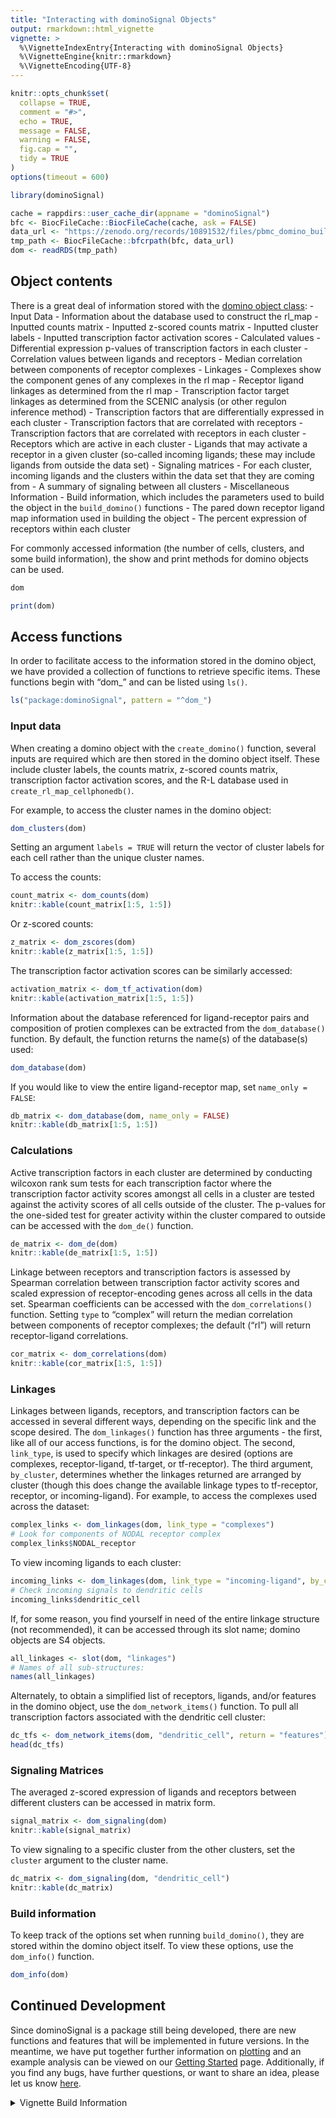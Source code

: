 ```yaml
---
title: "Interacting with dominoSignal Objects"
output: rmarkdown::html_vignette
vignette: >
  %\VignetteIndexEntry{Interacting with dominoSignal Objects}
  %\VignetteEngine{knitr::rmarkdown}
  %\VignetteEncoding{UTF-8}
---
```


```r
knitr::opts_chunk$set(
  collapse = TRUE,
  comment = "#>",
  echo = TRUE,
  message = FALSE,
  warning = FALSE,
  fig.cap = "",
  tidy = TRUE
)
options(timeout = 600)
```

```r
library(dominoSignal)
```

```r
cache = rappdirs::user_cache_dir(appname = "dominoSignal")
bfc <- BiocFileCache::BiocFileCache(cache, ask = FALSE)
data_url <- "https://zenodo.org/records/10891532/files/pbmc_domino_built.rds"
tmp_path <- BiocFileCache::bfcrpath(bfc, data_url)
dom <- readRDS(tmp_path)
```



## Object contents

There is a great deal of information stored with the [domino object class](`domino-class`):
- Input Data
  - Information about the database used to construct the rl\_map
  - Inputted counts matrix
  - Inputted z-scored counts matrix
  - Inputted cluster labels
  - Inputted transcription factor activation scores
- Calculated values
  - Differential expression p-values of transcription factors in each cluster
  - Correlation values between ligands and receptors
  - Median correlation between components of receptor complexes
- Linkages
  - Complexes show the component genes of any complexes in the rl map
  - Receptor ligand linkages as determined from the rl map
  - Transcription factor target linkages as determined from the SCENIC analysis (or other regulon inference method)
  - Transcription factors that are differentially expressed in each cluster
  - Transcription factors that are correlated with receptors
  - Transcription factors that are correlated with receptors in each cluster
  - Receptors which are active in each cluster
  - Ligands that may activate a receptor in a given cluster (so-called incoming ligands; these may include ligands from outside the data set)
- Signaling matrices
  - For each cluster, incoming ligands and the clusters within the data set that they are coming from
  - A summary of signaling between all clusters
- Miscellaneous Information
  - Build information, which includes the parameters used to build the object in the `build_domino()` functions
  - The pared down receptor ligand map information used in building the object
  - The percent expression of receptors within each cluster

For commonly accessed information (the number of cells, clusters, and some build information), the show and print methods for domino objects can be used.

```r
dom
```

```r
print(dom)
```

## Access functions

In order to facilitate access to the information stored in the domino object, we have provided a collection of functions to retrieve specific items. These functions begin with "dom_" and can be listed using `ls()`.

```r
ls("package:dominoSignal", pattern = "^dom_")
```

### Input data

When creating a domino object with the `create_domino()` function, several inputs are required which are then stored in the domino object itself. These include cluster labels, the counts matrix, z-scored counts matrix, transcription factor activation scores, and the R-L database used in `create_rl_map_cellphonedb()`.

For example, to access the cluster names in the domino object:

```r
dom_clusters(dom)
```

Setting an argument `labels = TRUE` will return the vector of cluster labels for each cell rather than the unique cluster names.

To access the counts:

```r
count_matrix <- dom_counts(dom)
knitr::kable(count_matrix[1:5, 1:5])
```

Or z-scored counts:

```r
z_matrix <- dom_zscores(dom)
knitr::kable(z_matrix[1:5, 1:5])
```

The transcription factor activation scores can be similarly accessed:

```r
activation_matrix <- dom_tf_activation(dom)
knitr::kable(activation_matrix[1:5, 1:5])
```

Information about the database referenced for ligand-receptor pairs and composition of protien complexes can be extracted from the `dom_database()` function. By default, the function returns the name(s) of the database(s) used:

```r
dom_database(dom)
```

If you would like to view the entire ligand-receptor map, set `name_only = FALSE`:

```r
db_matrix <- dom_database(dom, name_only = FALSE)
knitr::kable(db_matrix[1:5, 1:5])
```

### Calculations

Active transcription factors in each cluster are determined by conducting wilcoxon rank sum tests for each transcription factor where the transcription factor activity scores amongst all cells in a cluster are tested against the activity scores of all cells outside of the cluster. The p-values for the one-sided test for greater activity within the cluster compared to outside can be accessed with the `dom_de()` function.

```r
de_matrix <- dom_de(dom)
knitr::kable(de_matrix[1:5, 1:5])
```

Linkage between receptors and transcription factors is assessed by Spearman correlation between transcription factor activity scores and scaled expression of receptor-encoding genes across all cells in the data set. Spearman coefficients can be accessed with the `dom_correlations()` function. Setting `type` to "complex" will return the median correlation between components of receptor complexes; the default ("rl") will return receptor-ligand correlations.

```r
cor_matrix <- dom_correlations(dom)
knitr::kable(cor_matrix[1:5, 1:5])
```

### Linkages

Linkages between ligands, receptors, and transcription factors can be accessed in several different ways, depending on the specific link and the scope desired. The `dom_linkages()` function has three arguments - the first, like all of our access functions, is for the domino object. The second, `link_type`, is used to specify which linkages are desired (options are complexes, receptor-ligand, tf-target, or tf-receptor). The third argument, `by_cluster`, determines whether the linkages returned are arranged by cluster (though this does change the available linkage types to tf-receptor, receptor, or incoming-ligand). For example, to access the complexes used across the dataset:

```r
complex_links <- dom_linkages(dom, link_type = "complexes")
# Look for components of NODAL receptor complex
complex_links$NODAL_receptor
```

To view incoming ligands to each cluster:

```r
incoming_links <- dom_linkages(dom, link_type = "incoming-ligand", by_cluster = TRUE)
# Check incoming signals to dendritic cells
incoming_links$dendritic_cell
```

If, for some reason, you find yourself in need of the entire linkage structure (not recommended), it can be accessed through its slot name; domino objects are S4 objects.

```r
all_linkages <- slot(dom, "linkages")
# Names of all sub-structures:
names(all_linkages)
```

Alternately, to obtain a simplified list of receptors, ligands, and\/or features in the domino object, use the `dom_network_items()` function. To pull all transcription factors associated with the dendritic cell cluster:

```r
dc_tfs <- dom_network_items(dom, "dendritic_cell", return = "features")
head(dc_tfs)
```

### Signaling Matrices

The averaged z-scored expression of ligands and receptors between different clusters can be accessed in matrix form.

```r
signal_matrix <- dom_signaling(dom)
knitr::kable(signal_matrix)
```

To view signaling to a specific cluster from the other clusters, set the `cluster` argument to the cluster name.

```r
dc_matrix <- dom_signaling(dom, "dendritic_cell")
knitr::kable(dc_matrix)
```

### Build information

To keep track of the options set when running `build_domino()`, they are stored within the domino object itself. To view these options, use the `dom_info()` function.

```r
dom_info(dom)
```

## Continued Development

Since dominoSignal is a package still being developed, there are new functions and features that will be implemented in future versions. In the meantime, we have put together further information on [plotting](vignette("plotting_vignette")) and an example analysis can be viewed on our [Getting Started](vignette("dominoSignal")) page. Additionally, if you find any bugs, have further questions, or want to share an idea, please let us know [here](https://github.com/FertigLab/domino_development/issues).

<details><summary>Vignette Build Information</summary>
Date last built and session information:
```r
Sys.Date()
sessionInfo()
```
</details>
